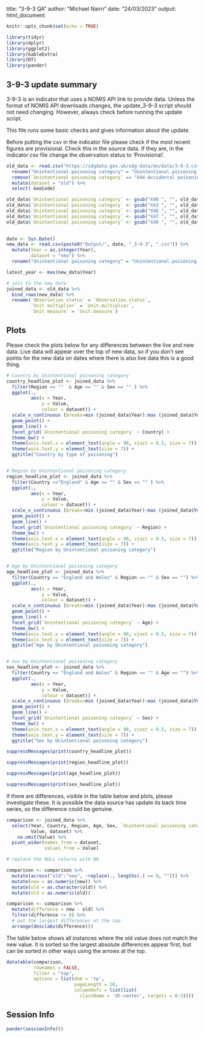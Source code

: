 title: "3-9-3 QA"
author: "Michael Nairn"
date: "24/03/2023"
output: html_document

```r
knitr::opts_chunk$set(echo = TRUE)
```


```r
library(tidyr)
library(dplyr)
library(ggplot2)
library(kableExtra)
library(DT)
library(pander)
```



   
## 3-9-3 update summary

3-9-3 is an indicator that uses a NOMIS API link to provide data. Unless the 
format of NOMIS API downloads changes, the update_3-9-3 script should not need 
changing. However, always check before running the update script. 

This file runs some basic checks and gives information about the update.
  
Before putting the csv in the indicator file please check if the most recent 
figures are provisional. Check this in the source data. If they 
are, in the indicator csv file change the observation status to 'Provisional'.



```r
old_data <- read.csv("https://sdgdata.gov.uk/sdg-data/en/data/3-9-3.csv") %>%
  rename("Unintentional poisoning category" = "Unintentional.poisoning.category") %>%
  remove(`Unintentional poisoning category` == "X44 Accidental poisoning by and exposure to other and unspecified drugs, medicaments and biological substances") %>%
  mutate(dataset = "old") %>%
  select(-GeoCode)

old_data$`Unintentional poisoning category` <- gsub("X40 ", "", old_data$`Unintentional poisoning category`)
old_data$`Unintentional poisoning category` <- gsub("X43 ", "", old_data$`Unintentional poisoning category`)
old_data$`Unintentional poisoning category` <- gsub("X46 ", "", old_data$`Unintentional poisoning category`)
old_data$`Unintentional poisoning category` <- gsub("X47 ", "", old_data$`Unintentional poisoning category`)
old_data$`Unintentional poisoning category` <- gsub("X49 ", "", old_data$`Unintentional poisoning category`)
  

date <- Sys.Date()
new_data <- read.csv(paste0("Output/", date, "_3-9-3", ".csv")) %>% 
  mutate(Year = as.integer(Year),
         dataset = "new") %>%
  rename("Unintentional poisoning category" = "Unintentional.poisoning.category") 

latest_year <- max(new_data$Year)

# join to the new data
joined_data <- old_data %>% 
  bind_rows(new_data) %>%
  rename(`Observation status` = `Observation.status`,
         `Unit multiplier` = `Unit.multiplier`,
         `Unit measure` = `Unit.measure`)

```


## Plots
Please check the plots below for any differences between the live and new data.
Live data will appear over the top of new data, so if you don't see points for
the new data on dates where there is also live data this is a good thing.  


```r

# Country by Unintentional poisoning category
country_headline_plot <- joined_data %>% 
  filter(Region == ""  & Age == "" & Sex == "" ) %>% 
  ggplot(.,
         aes(x = Year,
             y = Value,
             colour = dataset)) +
  scale_x_continuous (breaks=min (joined_data$Year):max (joined_data$Year)) +
  geom_point() +
  geom_line() +
  facet_grid(`Unintentional poisoning category` ~ Country) +
  theme_bw() +
  theme(axis.text.x = element_text(angle = 90, vjust = 0.5, size = 7)) +
  theme(axis.text.y = element_text(size = 7)) +
  ggtitle("Country by Type of poisoning")


# Region by Unintentional poisoning category
region_headline_plot <- joined_data %>% 
  filter(Country =="England" & Age == "" & Sex == "" ) %>% 
  ggplot(.,
         aes(x = Year,
             y = Value,
             colour = dataset)) +
  scale_x_continuous (breaks=min (joined_data$Year):max (joined_data$Year)) +
  geom_point() +
  geom_line() +
  facet_grid(`Unintentional poisoning category` ~ Region) +
  theme_bw() +
  theme(axis.text.x = element_text(angle = 90, vjust = 0.5, size = 7)) +
  theme(axis.text.y = element_text(size = 7)) +
  ggtitle("Region by Unintentional poisoning category")


# Age by Unintentional poisoning category
age_headline_plot <- joined_data %>% 
  filter(Country == "England and Wales" & Region == "" & Sex == "") %>% 
  ggplot(.,
         aes(x = Year,
             y = Value,
             colour = dataset)) +
  scale_x_continuous (breaks=min (joined_data$Year):max (joined_data$Year)) +
  geom_point() +
  geom_line() +
  facet_grid(`Unintentional poisoning category` ~ Age) +
  theme_bw() +
  theme(axis.text.x = element_text(angle = 90, vjust = 0.5, size = 7)) +
  theme(axis.text.y = element_text(size = 7)) +
  ggtitle("Age by Unintentional poisoning category")


# Sex by Unintentional poisoning category
sex_headline_plot <- joined_data %>% 
  filter(Country == "England and Wales" & Region == "" & Age == "") %>% 
  ggplot(.,
         aes(x = Year,
             y = Value,
             colour = dataset)) +
  scale_x_continuous (breaks=min (joined_data$Year):max (joined_data$Year)) +
  geom_point() +
  geom_line() +
  facet_grid(`Unintentional poisoning category` ~ Sex) +
  theme_bw() +
  theme(axis.text.x = element_text(angle = 90, vjust = 0.5, size = 7)) +
  theme(axis.text.y = element_text(size = 7)) +
  ggtitle("Sex by Unintentional poisoning category")

```

```r
suppressMessages(print(country_headline_plot))
```

```r
suppressMessages(print(region_headline_plot))
```


```r
suppressMessages(print(age_headline_plot))
```

  
```r
suppressMessages(print(sex_headline_plot))
```


If there are differences, visible in the table below and plots, please investigate these.
It is possible the data source has update its back time series, so the difference
could be genuine. 

```r
comparison <- joined_data %>% 
  select(Year, Country, Region, Age, Sex, `Unintentional poisoning category`,
         Value, dataset) %>%
    na.omit(Value) %>%
  pivot_wider(names_from = dataset,
              values_from = Value)

# replace the NULL returns with NA

comparison <- comparison %>% 
  mutate(across("old":"new", ~replace(., lengths(.) == 0, ""))) %>% 
  mutate(new = as.numeric(new)) %>% 
  mutate(old = as.character(old)) %>%
  mutate(old = as.numeric(old))

comparison <- comparison %>% 
  mutate(difference = new - old) %>% 
  filter(difference != 0) %>% 
  # put the largest differences at the top
  arrange(desc(abs(difference)))

```


The table below shows all instances where the old value does not match the new 
value. It is sorted so the largest absolute differences appear first, but can
be sorted in other ways using the arrows at the top.

```r
datatable(comparison, 
          rownames = FALSE, 
          filter = "top",
          options = list(dom = 'tp', 
                         pageLength = 10,
                         columnDefs = list(list(
                           className = 'dt-center', targets = 0:3))))
```
  


## Session Info
```r
pander(sessionInfo())
```

